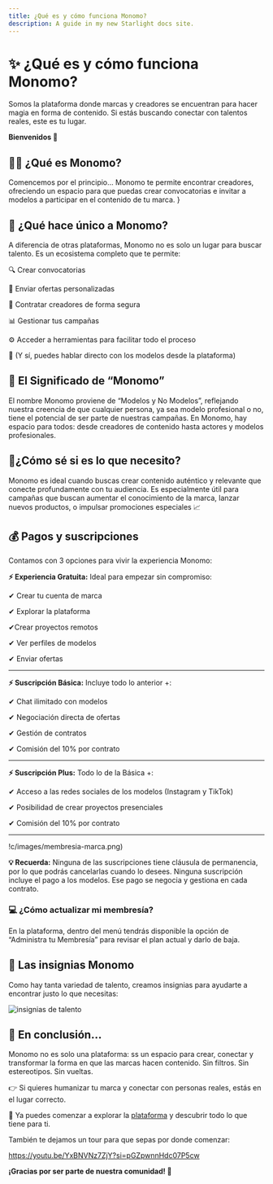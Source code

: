 ```yaml
---
title: ¿Qué es y cómo funciona Monomo?
description: A guide in my new Starlight docs site.
---
```

# ✨ ¿Qué es y cómo funciona Monomo?

Somos la plataforma donde marcas y creadores se encuentran para hacer magia en forma de contenido. Si estás buscando conectar con talentos reales, este es tu lugar.

**Bienvenidos 🤩**

## 👨‍🎨 ¿Qué es Monomo?

Comencemos por el principio… Monomo te permite encontrar creadores, ofreciendo un espacio para que puedas crear convocatorias e invitar a modelos a participar en el contenido de tu marca. }

## 💎 ¿Qué hace único a Monomo?

A diferencia de otras plataformas, Monomo no es solo un lugar para buscar talento.
Es un ecosistema completo que te permite:

🔍 Crear convocatorias

🤙 Enviar ofertas personalizadas

🤝 Contratar creadores de forma segura

📊 Gestionar tus campañas

⚙️ Acceder a herramientas para facilitar todo el proceso

📲 (Y sí, puedes hablar directo con los modelos desde la plataforma)

## 🤳 El Significado de “Monomo”

El nombre Monomo proviene de “Modelos y No Modelos”, reflejando nuestra creencia de que cualquier persona, ya sea modelo profesional o no, tiene el potencial de ser parte de nuestras campañas. En Monomo, hay espacio para todos: desde creadores de contenido hasta actores y modelos profesionales.

## 🤔¿Cómo sé si es lo que necesito?

Monomo es ideal cuando buscas crear contenido auténtico y relevante que conecte profundamente con tu audiencia. Es especialmente útil para campañas que buscan aumentar el conocimiento de la marca, lanzar nuevos productos, o impulsar promociones especiales 📈

## 💰 Pagos y suscripciones

Contamos con 3 opciones para vivir la experiencia Monomo:

**⚡ Experiencia Gratuita:** Ideal para empezar sin compromiso:

✔ Crear tu cuenta de marca

✔ Explorar la plataforma

✔Crear proyectos remotos

✔ Ver perfiles de modelos

✔ Enviar ofertas

---

**⚡ Suscripción Básica:** Incluye todo lo anterior +:

✔ Chat ilimitado con modelos

✔ Negociación directa de ofertas

✔ Gestión de contratos

✔ Comisión del 10% por contrato

---

**⚡ Suscripción Plus:** Todo lo de la Básica +:

✔ Acceso a las redes sociales de los modelos (Instagram y TikTok)

✔ Posibilidad de crear proyectos presenciales

✔ Comisión del 10% por contrato

---

!c/images/membresia-marca.png)

**💡 Recuerda:**  Ninguna de las suscripciones tiene cláusula de permanencia, por lo que podrás cancelarlas cuando lo desees.
Ninguna suscripción incluye el pago a los modelos. Ese pago se negocia y gestiona en cada contrato.

### 💻 ¿Cómo actualizar mi membresía?

En la plataforma, dentro del menú tendrás disponible la opción de “Administra tu Membresía” para revisar el plan actual y darlo de baja. 

## 🏅 Las insignias Monomo

Como hay tanta variedad de talento, creamos insignias para ayudarte a encontrar justo lo que necesitas:

![insignias de talento](/images/insginias-talento.png)

## 🎯 En conclusión…

Monomo no es solo una plataforma: ss un espacio para crear, conectar y transformar la forma en que las marcas hacen contenido. Sin filtros. Sin estereotipos. Sin vueltas.

👉 Si quieres humanizar tu marca y conectar con personas reales, estás en el lugar correcto.

🎥 Ya puedes comenzar a explorar la [plataforma](https://app.monomo.com.co/) y descubrir todo lo que tiene para ti. 

También te dejamos un tour para que sepas por donde comenzar: 

https://youtu.be/YxBNVNz7ZjY?si=pGZpwnnHdc07P5cw


**¡Gracias por ser parte de nuestra comunidad! 💜**

